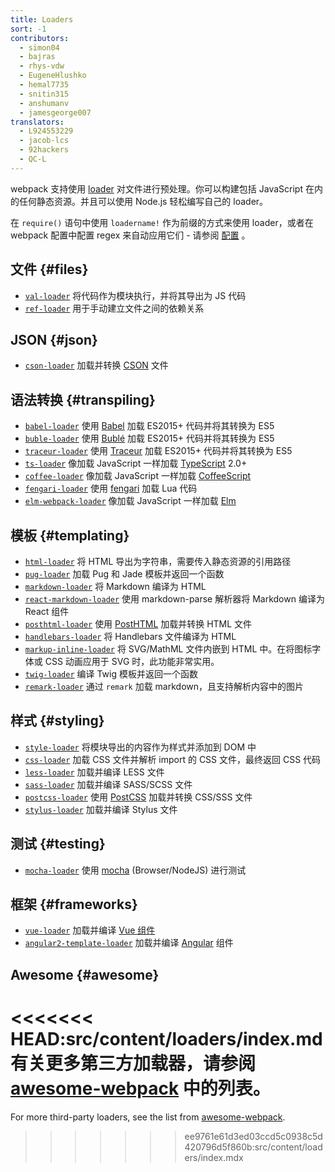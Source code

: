 ```yaml
---
title: Loaders
sort: -1
contributors:
  - simon04
  - bajras
  - rhys-vdw
  - EugeneHlushko
  - hemal7735
  - snitin315
  - anshumanv
  - jamesgeorge007
translators:
  - L924553229
  - jacob-lcs
  - 92hackers
  - QC-L
---
```


webpack 支持使用 [loader](/concepts/loaders) 对文件进行预处理。你可以构建包括 JavaScript 在内的任何静态资源。并且可以使用 Node.js 轻松编写自己的 loader。

在 `require()` 语句中使用 `loadername!` 作为前缀的方式来使用 loader，或者在 webpack 配置中配置 regex 来自动应用它们 - 请参阅 [配置](/concepts/loaders/#configuration) 。

## 文件 {#files}

- [`val-loader`](/loaders/val-loader) 将代码作为模块执行，并将其导出为 JS 代码
- [`ref-loader`](https://www.npmjs.com/package/ref-loader) 用于手动建立文件之间的依赖关系

## JSON {#json}

- [`cson-loader`](https://github.com/awnist/cson-loader) 加载并转换 [CSON](https://github.com/bevry/cson#what-is-cson) 文件

## 语法转换 {#transpiling}

- [`babel-loader`](/loaders/babel-loader) 使用 [Babel](https://babeljs.io/) 加载 ES2015+ 代码并将其转换为 ES5
- [`buble-loader`](https://github.com/sairion/buble-loader) 使用 [Bublé](https://buble.surge.sh/guide/) 加载 ES2015+ 代码并将其转换为 ES5
- [`traceur-loader`](https://github.com/jupl/traceur-loader) 使用 [Traceur](https://github.com/google/traceur-compiler#readme) 加载 ES2015+ 代码并将其转换为 ES5
- [`ts-loader`](https://github.com/TypeStrong/ts-loader) 像加载 JavaScript 一样加载 [TypeScript](https://www.typescriptlang.org/) 2.0+
- [`coffee-loader`](/loaders/coffee-loader) 像加载 JavaScript 一样加载 [CoffeeScript](http://coffeescript.org/)
- [`fengari-loader`](https://github.com/fengari-lua/fengari-loader/) 使用 [fengari](https://fengari.io/) 加载 Lua 代码
- [`elm-webpack-loader`](https://github.com/elm-community/elm-webpack-loader) 像加载 JavaScript 一样加载 [Elm](https://elm-lang.org/)

## 模板 {#templating}

- [`html-loader`](/loaders/html-loader) 将 HTML 导出为字符串，需要传入静态资源的引用路径
- [`pug-loader`](https://github.com/pugjs/pug-loader) 加载 Pug 和 Jade 模板并返回一个函数
- [`markdown-loader`](https://github.com/peerigon/markdown-loader) 将 Markdown 编译为 HTML
- [`react-markdown-loader`](https://github.com/javiercf/react-markdown-loader) 使用 markdown-parse 解析器将 Markdown 编译为 React 组件
- [`posthtml-loader`](https://github.com/posthtml/posthtml-loader) 使用 [PostHTML](https://github.com/posthtml/posthtml) 加载并转换 HTML 文件
- [`handlebars-loader`](https://github.com/pcardune/handlebars-loader) 将 Handlebars 文件编译为 HTML
- [`markup-inline-loader`](https://github.com/asnowwolf/markup-inline-loader) 将 SVG/MathML 文件内嵌到 HTML 中。在将图标字体或 CSS 动画应用于 SVG 时，此功能非常实用。
- [`twig-loader`](https://github.com/zimmo-be/twig-loader) 编译 Twig 模板并返回一个函数
- [`remark-loader`](https://github.com/webpack-contrib/remark-loader) 通过 `remark` 加载 markdown，且支持解析内容中的图片

## 样式 {#styling}

- [`style-loader`](/loaders/style-loader) 将模块导出的内容作为样式并添加到 DOM 中
- [`css-loader`](/loaders/css-loader) 加载 CSS 文件并解析 import 的 CSS 文件，最终返回 CSS 代码
- [`less-loader`](/loaders/less-loader) 加载并编译 LESS 文件
- [`sass-loader`](/loaders/sass-loader) 加载并编译 SASS/SCSS 文件
- [`postcss-loader`](/loaders/postcss-loader) 使用 [PostCSS](http://postcss.org) 加载并转换 CSS/SSS 文件
- [`stylus-loader`](/loaders/stylus-loader/) 加载并编译 Stylus 文件

## 测试 {#testing}

- [`mocha-loader`](/loaders/mocha-loader) 使用 [mocha](https://mochajs.org/) (Browser/NodeJS) 进行测试

## 框架 {#frameworks}

- [`vue-loader`](https://github.com/vuejs/vue-loader) 加载并编译 [Vue 组件](https://vuejs.org/v2/guide/components.html)
- [`angular2-template-loader`](https://github.com/TheLarkInn/angular2-template-loader) 加载并编译 [Angular](https://angular.io/) 组件

## Awesome {#awesome}

<<<<<<< HEAD:src/content/loaders/index.md
有关更多第三方加载器，请参阅 [awesome-webpack](https://github.com/webpack-contrib/awesome-webpack#loaders) 中的列表。
=======
For more third-party loaders, see the list from [awesome-webpack](/awesome-webpack/#loaders).
>>>>>>> ee9761e61d3ed03ccd5c0938c5d420796d5f860b:src/content/loaders/index.mdx
